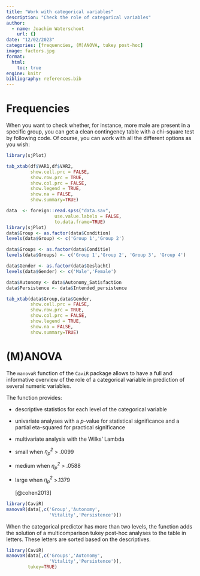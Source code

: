 ```yaml
---
title: "Work with categorical variables"
description: "Check the role of categorical variables"
author:
  - name: Joachim Waterschoot
    url: {}
date: "12/02/2023"
categories: [frequencies, (M)ANOVA, tukey post-hoc]
image: factors.jpg
format: 
  html:
    toc: true
engine: knitr
bibliography: references.bib
---
```


# Frequencies

When you want to check whether, for instance, more male are present in a specific group, you can get a clean contingency table with a chi-square test by following code. Of course, you can work with all the different options as you wish:

```r
library(sjPlot)

tab_xtab(df$VAR1,df$VAR2,
         show.cell.prc = FALSE,
         show.row.prc = TRUE,
         show.col.prc = FALSE,
         show.legend = TRUE,
         show.na = FALSE,
         show.summary=TRUE)
```

```r
data  <- foreign::read.spss("data.sav", 
                  use.value.labels = FALSE, 
                  to.data.frame=TRUE)
library(sjPlot)
data$Group <- as.factor(data$Condition)
levels(data$Group) <- c('Group 1','Group 2')

data$Groups <- as.factor(data$Conditie)
levels(data$Groups) <- c('Group 1','Group 2', 'Group 3', 'Group 4')

data$Gender <- as.factor(data$Geslacht)
levels(data$Gender) <- c('Male','Female')

data$Autonomy <- data$Autonomy_Satisfaction
data$Persistence <- data$Intended_persistence

tab_xtab(data$Group,data$Gender,
         show.cell.prc = FALSE,
         show.row.prc = TRUE,
         show.col.prc = FALSE,
         show.legend = TRUE,
         show.na = FALSE,
         show.summary=TRUE)
```

# (M)ANOVA

The `manovaR` function of the `CaviR` package allows to have a full and informative overview of the role of a categorical variable in prediction of several numeric variables.

::: {.callout-note title="The function provides:" collapse="false"}
The function provides:

-   descriptive statistics for each level of the categorical variable

-   univariate analyses with a *p*-value for statistical significance and a partial eta-squared for practical significance

-   multivariate analysis with the Wilks' Lambda
:::

::: {.callout-note title="How to interpret the partial eta-squared?" collapse="true"}
-   small when *η~p~^2^* \> .0099

-   medium when *η~p~^2^* \> .0588

-   large when *η~p~^2^* \>.1379

    [@cohen2013]
:::

```r
library(CaviR)
manovaR(data[,c('Group','Autonomy',
                'Vitality','Persistence')])
```

::: {.callout-important title="When number of levels >2" collapse="false"}
When the categorical predictor has more than two levels, the function adds the solution of a multicomparison tukey post-hoc analyses to the table in letters. These letters are sorted based on the descriptives.
:::

```r
library(CaviR)
manovaR(data[,c('Groups','Autonomy',
                'Vitality','Persistence')],
        tukey=TRUE)
```
